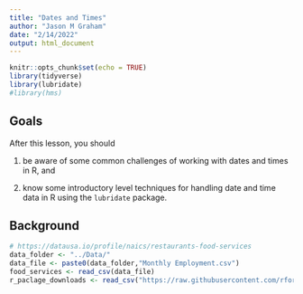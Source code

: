 ```yaml
---
title: "Dates and Times"
author: "Jason M Graham"
date: "2/14/2022"
output: html_document
---
```


```r
knitr::opts_chunk$set(echo = TRUE)
library(tidyverse)
library(lubridate)
#library(hms)
```


## Goals

After this lesson, you should

1) be aware of some common challenges of working with dates and times in R, and

2) know some introductory level techniques for handling date and time data in R using the `lubridate` package. 

## Background

```r
# https://datausa.io/profile/naics/restaurants-food-services
data_folder <- "../Data/"
data_file <- paste0(data_folder,"Monthly Employment.csv")
food_services <- read_csv(data_file)
r_paclage_downloads <- read_csv("https://raw.githubusercontent.com/rfordatascience/tidytuesday/master/data/2018/2018-10-30/r-downloads.csv")
```

